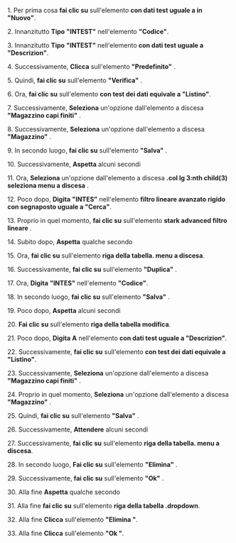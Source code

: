 1\. Per prima cosa **fai clic su** sull'elemento **con dati test uguale a in "Nuovo"**.  
  
2\. Innanzitutto **Tipo** **"INTEST"** nell'elemento **"Codice"**.  
  
3\. Innanzitutto **Tipo** **"INTEST"** nell'elemento **con dati test uguale a "Descrizion"**.  
  
4\. Successivamente, **Clicca** sull'elemento **"Predefinito"** .  
  
5\. Quindi, **fai clic su** sull'elemento **"Verifica"** .  
  
6\. Ora, **fai clic su** sull'elemento **con test dei dati equivale a "Listino"**.  
  
7\. Successivamente, **Seleziona** un'opzione dall'elemento a discesa **"Magazzino capi finiti"** .  
  
8\. Successivamente, **Seleziona** un'opzione dall'elemento a discesa **"Magazzino"** .  
  
9\. In secondo luogo, **fai clic su** sull'elemento **"Salva"** .  
  
10\. Successivamente, **Aspetta** alcuni secondi  
  
11\. Ora, **Seleziona** un'opzione dall'elemento a discesa **.col lg 3:nth child(3) seleziona menu a discesa** .  
  
12\. Poco dopo, **Digita** **"INTES"** nell'elemento **filtro lineare avanzato rigido con segnaposto uguale a "Cerca"**.  
  
13\. Proprio in quel momento, **fai clic su** sull'elemento **stark advanced filtro lineare** .  
  
14\. Subito dopo, **Aspetta** qualche secondo  
  
15\. Ora, **fai clic su** sull'elemento **riga della tabella. menu a discesa**.  
  
16\. Successivamente, **fai clic su** sull'elemento **"Duplica"** .  
  
17\. Ora, **Digita** **"INTES"** nell'elemento **"Codice"**.  
  
18\. In secondo luogo, **fai clic su** sull'elemento **"Salva"** .  
  
19\. Poco dopo, **Aspetta** alcuni secondi  
  
20\. **Fai clic su** sull'elemento **riga della tabella modifica**.  
  
21\. Poco dopo, **Digita** **A** nell'elemento **con dati test uguale a "Descrizion"**.  
  
22\. Successivamente, **fai clic su** sull'elemento **con test dei dati equivale a "Listino"**.  
  
23\. Successivamente, **Seleziona** un'opzione dall'elemento a discesa **"Magazzino capi finiti"** .  
  
24\. Proprio in quel momento, **Seleziona** un'opzione dall'elemento a discesa **"Magazzino"** .  
  
25\. Quindi, **fai clic su** sull'elemento **"Salva"** .  
  
26\. Successivamente, **Attendere** alcuni secondi  
  
27\. Successivamente, **fai clic su** sull'elemento **riga della tabella. menu a discesa**.  
  
28\. In secondo luogo, **Fai clic su** sull'elemento **"Elimina"** .  
  
29\. Successivamente, **fai clic su** sull'elemento **"Ok"** .  
  
30\. Alla fine **Aspetta** qualche secondo  
  
31\. Alla fine **fai clic su** sull'elemento **riga della tabella .dropdown**.  
  
32\. Alla fine **Clicca** sull'elemento **"Elimina "**.  
  
33\. Alla fine **Clicca** sull'elemento **"Ok "**.   